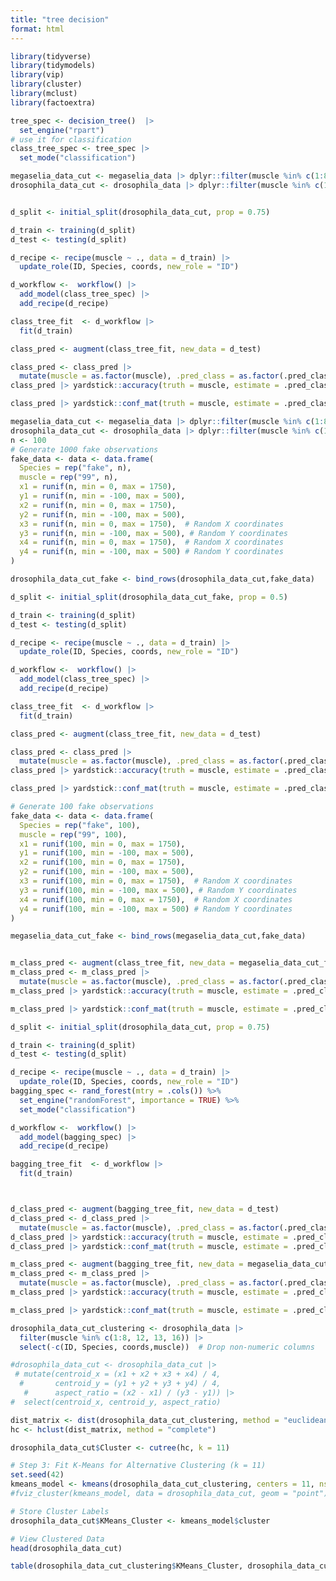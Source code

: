 ```yaml
---
title: "tree decision"
format: html
---
```


```r
library(tidyverse)
library(tidymodels)
library(vip)
library(cluster)
library(mclust)
library(factoextra)
```

```r
tree_spec <- decision_tree()  |> 
  set_engine("rpart")
# use it for classification
class_tree_spec <- tree_spec |> 
  set_mode("classification")
```

```r

megaselia_data_cut <- megaselia_data |> dplyr::filter(muscle %in% c(1:8,12,13,16))
drosophila_data_cut <- drosophila_data |> dplyr::filter(muscle %in% c(1:8,12,13,16))


d_split <- initial_split(drosophila_data_cut, prop = 0.75)

d_train <- training(d_split)
d_test <- testing(d_split)

d_recipe <- recipe(muscle ~ ., data = d_train) |>  
  update_role(ID, Species, coords, new_role = "ID")

d_workflow <-  workflow() |> 
  add_model(class_tree_spec) |> 
  add_recipe(d_recipe)

class_tree_fit  <- d_workflow |> 
  fit(d_train)

class_pred <- augment(class_tree_fit, new_data = d_test) 

class_pred <- class_pred |> 
  mutate(muscle = as.factor(muscle), .pred_class = as.factor(.pred_class))
class_pred |> yardstick::accuracy(truth = muscle, estimate = .pred_class)

class_pred |> yardstick::conf_mat(truth = muscle, estimate = .pred_class)

```

```r

megaselia_data_cut <- megaselia_data |> dplyr::filter(muscle %in% c(1:8))
drosophila_data_cut <- drosophila_data |> dplyr::filter(muscle %in% c(1:8))
n <- 100
# Generate 1000 fake observations
fake_data <- data <- data.frame(
  Species = rep("fake", n),
  muscle = rep("99", n),
  x1 = runif(n, min = 0, max = 1750),  
  y1 = runif(n, min = -100, max = 500), 
  x2 = runif(n, min = 0, max = 1750),  
  y2 = runif(n, min = -100, max = 500), 
  x3 = runif(n, min = 0, max = 1750),  # Random X coordinates
  y3 = runif(n, min = -100, max = 500), # Random Y coordinates
  x4 = runif(n, min = 0, max = 1750),  # Random X coordinates
  y4 = runif(n, min = -100, max = 500) # Random Y coordinates
)

drosophila_data_cut_fake <- bind_rows(drosophila_data_cut,fake_data)

d_split <- initial_split(drosophila_data_cut_fake, prop = 0.5)

d_train <- training(d_split)
d_test <- testing(d_split)

d_recipe <- recipe(muscle ~ ., data = d_train) |>  
  update_role(ID, Species, coords, new_role = "ID")

d_workflow <-  workflow() |> 
  add_model(class_tree_spec) |> 
  add_recipe(d_recipe)

class_tree_fit  <- d_workflow |> 
  fit(d_train)

class_pred <- augment(class_tree_fit, new_data = d_test) 

class_pred <- class_pred |> 
  mutate(muscle = as.factor(muscle), .pred_class = as.factor(.pred_class))
class_pred |> yardstick::accuracy(truth = muscle, estimate = .pred_class)

class_pred |> yardstick::conf_mat(truth = muscle, estimate = .pred_class)

# Generate 100 fake observations
fake_data <- data <- data.frame(
  Species = rep("fake", 100),
  muscle = rep("99", 100),
  x1 = runif(100, min = 0, max = 1750),  
  y1 = runif(100, min = -100, max = 500), 
  x2 = runif(100, min = 0, max = 1750),  
  y2 = runif(100, min = -100, max = 500), 
  x3 = runif(100, min = 0, max = 1750),  # Random X coordinates
  y3 = runif(100, min = -100, max = 500), # Random Y coordinates
  x4 = runif(100, min = 0, max = 1750),  # Random X coordinates
  y4 = runif(100, min = -100, max = 500) # Random Y coordinates
)

megaselia_data_cut_fake <- bind_rows(megaselia_data_cut,fake_data)


m_class_pred <- augment(class_tree_fit, new_data = megaselia_data_cut_fake) 
m_class_pred <- m_class_pred |> 
  mutate(muscle = as.factor(muscle), .pred_class = as.factor(.pred_class))
m_class_pred |> yardstick::accuracy(truth = muscle, estimate = .pred_class)

m_class_pred |> yardstick::conf_mat(truth = muscle, estimate = .pred_class)

```

```r

d_split <- initial_split(drosophila_data_cut, prop = 0.75)

d_train <- training(d_split)
d_test <- testing(d_split)

d_recipe <- recipe(muscle ~ ., data = d_train) |>  
  update_role(ID, Species, coords, new_role = "ID")
bagging_spec <- rand_forest(mtry = .cols()) %>%
  set_engine("randomForest", importance = TRUE) %>%
  set_mode("classification")

d_workflow <-  workflow() |> 
  add_model(bagging_spec) |> 
  add_recipe(d_recipe)

bagging_tree_fit  <- d_workflow |> 
  fit(d_train)



d_class_pred <- augment(bagging_tree_fit, new_data = d_test) 
d_class_pred <- d_class_pred |> 
  mutate(muscle = as.factor(muscle), .pred_class = as.factor(.pred_class))
d_class_pred |> yardstick::accuracy(truth = muscle, estimate = .pred_class)
d_class_pred |> yardstick::conf_mat(truth = muscle, estimate = .pred_class)


```

```r
m_class_pred <- augment(bagging_tree_fit, new_data = megaselia_data_cut_fake) 
m_class_pred <- m_class_pred |> 
  mutate(muscle = as.factor(muscle), .pred_class = as.factor(.pred_class))
m_class_pred |> yardstick::accuracy(truth = muscle, estimate = .pred_class)

m_class_pred |> yardstick::conf_mat(truth = muscle, estimate = .pred_class)
```

```r
drosophila_data_cut_clustering <- drosophila_data |> 
  filter(muscle %in% c(1:8, 12, 13, 16)) |>
  select(-c(ID, Species, coords,muscle))  # Drop non-numeric columns

#drosophila_data_cut <- drosophila_data_cut |>
 # mutate(centroid_x = (x1 + x2 + x3 + x4) / 4,
  #       centroid_y = (y1 + y2 + y3 + y4) / 4,
   #      aspect_ratio = (x2 - x1) / (y3 - y1)) |>
#  select(centroid_x, centroid_y, aspect_ratio) 

dist_matrix <- dist(drosophila_data_cut_clustering, method = "euclidean")
hc <- hclust(dist_matrix, method = "complete")

drosophila_data_cut$Cluster <- cutree(hc, k = 11)

# Step 3: Fit K-Means for Alternative Clustering (k = 11)
set.seed(42)
kmeans_model <- kmeans(drosophila_data_cut_clustering, centers = 11, nstart = 25)
#fviz_cluster(kmeans_model, data = drosophila_data_cut, geom = "point")

# Store Cluster Labels
drosophila_data_cut$KMeans_Cluster <- kmeans_model$cluster

# View Clustered Data
head(drosophila_data_cut)

table(drosophila_data_cut_clustering$KMeans_Cluster, drosophila_data_cut$muscle)
```
